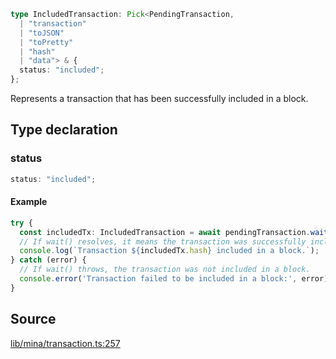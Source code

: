 ```ts
type IncludedTransaction: Pick<PendingTransaction, 
  | "transaction"
  | "toJSON"
  | "toPretty"
  | "hash"
  | "data"> & {
  status: "included";
};
```

Represents a transaction that has been successfully included in a block.

## Type declaration

### status

```ts
status: "included";
```

#### Example

```ts
try {
  const includedTx: IncludedTransaction = await pendingTransaction.wait();
  // If wait() resolves, it means the transaction was successfully included.
  console.log(`Transaction ${includedTx.hash} included in a block.`);
} catch (error) {
  // If wait() throws, the transaction was not included in a block.
  console.error('Transaction failed to be included in a block:', error);
}
```

## Source

[lib/mina/transaction.ts:257](https://github.com/o1-labs/o1js/blob/fd7bd4b02f4f7cc1057cd423261d70c22275763a/src/lib/mina/transaction.ts#L257)
